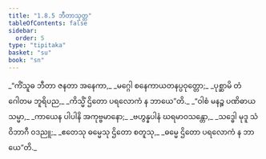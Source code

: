 ```yaml
---
title: "1.8.5 ဘီတာသုတ္တ"
tableOfContents: false
sidebar:
  order: 5
type: "tipitaka"
basket: "su"
book: "sn"
---
```



<DynamicBreadcrumb />

<Division number="75" book="sn" e="ch" v="18" p="290">

<Paragraph number="344" type="verses" book="sn">
_“ကိံသူဓ ဘီတာ ဇနတာ အနေကာ,_  
_မဂ္ဂေါ စနေကာယတနပ္ပဝုတ္တော;_  
_ပုစ္ဆာမိ တံ ဂေါတမ ဘူရိပည,_  
_ကိသ္မိံ ဌိတော ပရလောကံ န ဘာယေ”တိ._  

</Paragraph>

<Paragraph number="345" type="verses" book="sn">
_“ဝါစံ မနဉ္စ ပဏိဓာယ သမ္မာ,_  
_ကာယေန ပါပါနိ အကုဗ္ဗမာနော;_  
_ဗဟွန္နပါနံ ဃရမာဝသန္တော,_  
_သဒ္ဓေါ မုဒူ သံဝိဘာဂီ ဝဒညူ;_  
_ဧတေသု ဓမ္မေသု ဌိတော စတူသု,_  
_ဓမ္မေ ဌိတော ပရလောကံ န ဘာယေ”တိ._
</Paragraph>
</Division>